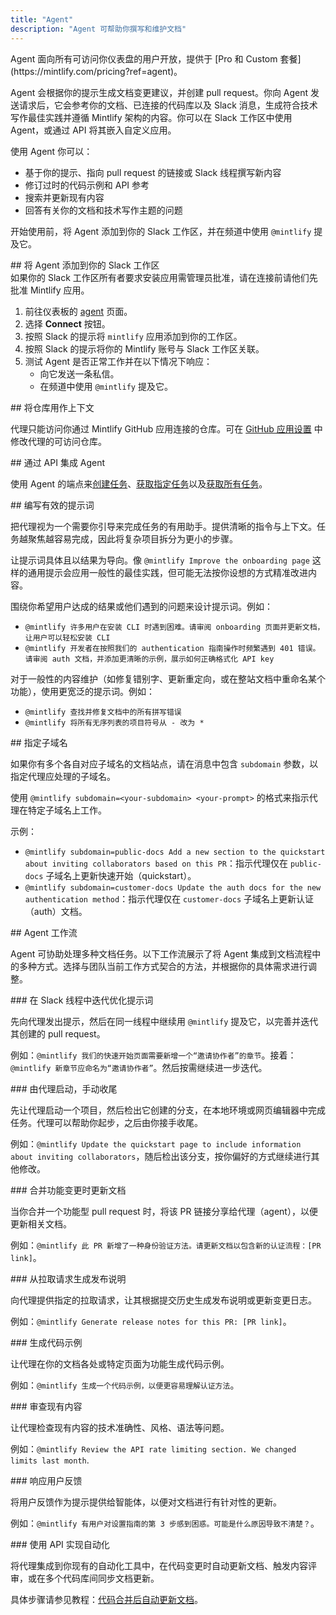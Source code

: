 ```yaml
---
title: "Agent"
description: "Agent 可帮助你撰写和维护文档"
---
```


<Info>
  Agent 面向所有可访问你仪表盘的用户开放，提供于 [Pro 和 Custom 套餐](https://mintlify.com/pricing?ref=agent)。
</Info>

Agent 会根据你的提示生成文档变更建议，并创建 pull request。你向 Agent 发送请求后，它会参考你的文档、已连接的代码库以及 Slack 消息，生成符合技术写作最佳实践并遵循 Mintlify 架构的内容。你可以在 Slack 工作区中使用 Agent，或通过 API 将其嵌入自定义应用。

使用 Agent 你可以：

* 基于你的提示、指向 pull request 的链接或 Slack 线程撰写新内容
* 修订过时的代码示例和 API 参考
* 搜索并更新现有内容
* 回答有关你的文档和技术写作主题的问题

开始使用前，将 Agent 添加到你的 Slack 工作区，并在频道中使用 `@mintlify` 提及它。

<div id="add-the-agent-to-your-slack-workspace">
  ## 将 Agent 添加到你的 Slack 工作区
</div>

<Note>
  如果你的 Slack 工作区所有者要求安装应用需管理员批准，请在连接前请他们先批准 Mintlify 应用。
</Note>

1. 前往仪表板的 [agent](https://dashboard.mintlify.com/products/agent) 页面。
2. 选择 **Connect** 按钮。
3. 按照 Slack 的提示将 `mintlify` 应用添加到你的工作区。
4. 按照 Slack 的提示将你的 Mintlify 账号与 Slack 工作区关联。
5. 测试 Agent 是否正常工作并在以下情况下响应：
   * 向它发送一条私信。
   * 在频道中使用 `@mintlify` 提及它。

<div id="connect-repositories-as-context">
  ## 将仓库用作上下文
</div>

代理只能访问你通过 Mintlify GitHub 应用连接的仓库。可在 [GitHub 应用设置](https://github.com/apps/mintlify/installations/new) 中修改代理的可访问仓库。

<div id="embed-the-agent-via-api">
  ## 通过 API 集成 Agent
</div>

使用 Agent 的端点来[创建任务](/zh/api-reference/agent/create-agent-job)、[获取指定任务](/zh/api-reference/agent/get-agent-job)以及[获取所有任务](/zh/api-reference/agent/get-all-jobs)。

<div id="write-effective-prompts">
  ## 编写有效的提示词
</div>

把代理视为一个需要你引导来完成任务的有用助手。提供清晰的指令与上下文。任务越聚焦越容易完成，因此将复杂项目拆分为更小的步骤。

让提示词具体且以结果为导向。像 `@mintlify Improve the onboarding page` 这样的通用提示会应用一般性的最佳实践，但可能无法按你设想的方式精准改进内容。

围绕你希望用户达成的结果或他们遇到的问题来设计提示词。例如：

* `@mintlify 许多用户在安装 CLI 时遇到困难。请审阅 onboarding 页面并更新文档，让用户可以轻松安装 CLI`
* `@mintlify 开发者在按照我们的 authentication 指南操作时频繁遇到 401 错误。请审阅 auth 文档，并添加更清晰的示例，展示如何正确格式化 API key`

对于一般性的内容维护（如修复错别字、更新重定向，或在整站文档中重命名某个功能），使用更宽泛的提示词。例如：

* `@mintlify 查找并修复文档中的所有拼写错误`
* `@mintlify 将所有无序列表的项目符号从 - 改为 *`

<div id="specify-a-subdomain">
  ## 指定子域名
</div>

如果你有多个各自对应子域名的文档站点，请在消息中包含 `subdomain` 参数，以指定代理应处理的子域名。

使用 `@mintlify subdomain=<your-subdomain> <your-prompt>` 的格式来指示代理在特定子域名上工作。

示例：

* `@mintlify subdomain=public-docs Add a new section to the quickstart about inviting collaborators based on this PR`：指示代理仅在 `public-docs` 子域名上更新快速开始（quickstart）。
* `@mintlify subdomain=customer-docs Update the auth docs for the new authentication method`：指示代理仅在 `customer-docs` 子域名上更新认证（auth）文档。

<div id="agent-workflows">
  ## Agent 工作流
</div>

Agent 可协助处理多种文档任务。以下工作流展示了将 Agent 集成到文档流程中的多种方式。选择与团队当前工作方式契合的方法，并根据你的具体需求进行调整。

<div id="iterate-on-a-prompt-in-a-slack-thread">
  ### 在 Slack 线程中迭代优化提示词
</div>

先向代理发出提示，然后在同一线程中继续用 `@mintlify` 提及它，以完善并迭代其创建的 pull request。

例如：`@mintlify 我们的快速开始页面需要新增一个“邀请协作者”的章节`。接着：`@mintlify 新章节应命名为“邀请协作者”`。然后按需继续进一步迭代。

<div id="start-with-the-agent-finish-manually">
  ### 由代理启动，手动收尾
</div>

先让代理启动一个项目，然后检出它创建的分支，在本地环境或网页编辑器中完成任务。代理可以帮助你起步，之后由你接手收尾。

例如：`@mintlify Update the quickstart page to include information about inviting collaborators`，随后检出该分支，按你偏好的方式继续进行其他修改。

<div id="update-docs-when-merging-feature-changes">
  ### 合并功能变更时更新文档
</div>

当你合并一个功能型 pull request 时，将该 PR 链接分享给代理（agent），以便更新相关文档。

例如：`@mintlify 此 PR 新增了一种身份验证方法。请更新文档以包含新的认证流程：[PR link]`。

<div id="generate-release-notes-from-a-pull-request">
  ### 从拉取请求生成发布说明
</div>

向代理提供指定的拉取请求，让其根据提交历史生成发布说明或更新变更日志。

例如：`@mintlify Generate release notes for this PR: [PR link]`。

<div id="generate-code-examples">
  ### 生成代码示例
</div>

让代理在你的文档各处或特定页面为功能生成代码示例。

例如：`@mintlify 生成一个代码示例，以便更容易理解认证方法`。

<div id="review-existing-content">
  ### 审查现有内容
</div>

让代理检查现有内容的技术准确性、风格、语法等问题。

例如：`@mintlify Review the API rate limiting section. We changed limits last month`.

<div id="respond-to-user-feedback">
  ### 响应用户反馈
</div>

将用户反馈作为提示提供给智能体，以便对文档进行有针对性的更新。

例如：`@mintlify 有用户对设置指南的第 3 步感到困惑。可能是什么原因导致不清楚？`。

<div id="automate-with-the-api">
  ### 使用 API 实现自动化
</div>

将代理集成到你现有的自动化工具中，在代码变更时自动更新文档、触发内容评审，或在多个代码库间同步文档更新。

具体步骤请参见教程：[代码合并后自动更新文档](/zh/guides/automate-agent)。